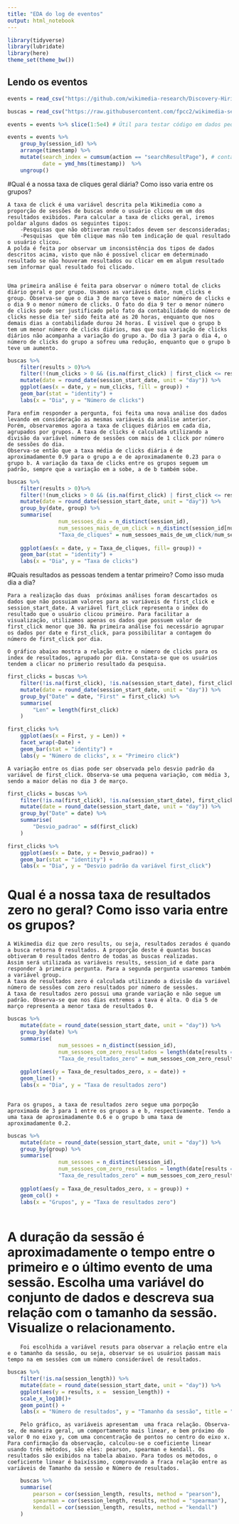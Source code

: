 ---
title: "EDA do log de eventos"
output: html_notebook
---

```{r}
library(tidyverse)
library(lubridate)
library(here)
theme_set(theme_bw())
```

## Lendo os eventos

```{r ETL}
events = read_csv("https://github.com/wikimedia-research/Discovery-Hiring-Analyst-2016/raw/master/events_log.csv.gz")

buscas = read_csv("https://raw.githubusercontent.com/fpcc2/wikimedia-sessions/master/data/search_data.csv")

events = events %>% slice(1:5e4) # Útil para testar código em dados pequenos. Comente na hora de processá-los para valer.

events = events %>% 
    group_by(session_id) %>% 
    arrange(timestamp) %>% 
    mutate(search_index = cumsum(action == "searchResultPage"), # contador de buscas na sessão.
           date = ymd_hms(timestamp))  %>% 
    ungroup()
```

#Qual é a nossa taxa de cliques geral diária? Como isso varia entre os grupos?

    A taxa de click é uma variável descrita pela Wikimedia como a proporção de sessões de buscas onde o usuário clicou em um dos resultados exibidos. Para calcular a taxa de clicks geral, iremos poldar alguns dados os seguintes tipos:
        -Pesquisas que não obtiveram resultados devem ser desconsideradas;
        -Pesquisas  que têm clique mas não tem indicação de qual resultado o usuário clicou.
    A polda é feita por observar um inconsistência dos tipos de dados descritos acima, visto que não é possível clicar em determinado resultado se não houveram resultados ou clicar em em algum resultado sem informar qual resultado foi clicado.


    Uma primeira análise é feita para observar o número total de clicks diário geral e por grupo. Usamos as variáveis date, num_clicks e group. Observa-se que o dia 3 de março teve o maior número de clicks e o dia 9 o menor número de clicks. O fato do dia 9 ter o menor número de clicks pode ser justificado pelo fato da contabilidade do número de clicks nesse dia ter sido feita até as 20 horas, enquanto que nos demais dias a contabilidade durou 24 horas. É visível que o grupo b tem um menor número de clicks diários, mas que sua variação de clicks diários não acompanha a variação do grupo a. Do dia 3 para o dia 4, o número de clicks do grupo a sofreu uma redução, enquanto que o grupo b teve um aumento.
    
    
    
    
```{r}
buscas %>% 
    filter(results > 0)%>%
    filter(!(num_clicks > 0 && (is.na(first_click) | first_click <= results)))%>%
    mutate(date = round_date(session_start_date, unit = "day")) %>% 
    ggplot(aes(x = date, y = num_clicks, fill = group)) + 
    geom_bar(stat = "identity") +
    labs(x = "Dia", y = "Número de clicks")

```



    Para enfim responder a pergunta, foi feita uma nova análise dos dados levando em consideração as mesmas variáveis da análise anterior. Porém, observaremos agora a taxa de cliques diários em cada dia, agrupados por grupos. A taxa de clicks é calculada utilizando a divisão da variável número de sessões com mais de 1 click por número de sessões do dia.
    Observa-se então que a taxa média de clicks diária é de aproximadamente 0.9 para o grupo a e de aproximadamente 0.23 para o grupo b. A variação da taxa de clicks entre os grupos seguem um padrão, sempre que a variação em a sobe, a de b também sobe.
    
```{r}

buscas %>%
    filter(results > 0)%>%
    filter(!(num_clicks > 0 && (is.na(first_click) | first_click <= results)))%>%
    mutate(date = round_date(session_start_date, unit = "day")) %>% 
    group_by(date, group) %>%
    summarise(
                num_sessoes_dia = n_distinct(session_id), 
                num_sessoes_mais_de_um_click = n_distinct(session_id[num_clicks > 0]),
                "Taxa_de_cliques" = num_sessoes_mais_de_um_click/num_sessoes_dia) %>%
    
    ggplot(aes(x = date, y = Taxa_de_cliques, fill= group)) +
    geom_bar(stat = "identity") +
    labs(x = "Dia", y = "Taxa de clicks")

```


#Quais resultados as pessoas tendem a tentar primeiro? Como isso muda dia a dia?

    Para a realização das duas  próximas análises foram descartados os dados que não possuiam valores para as variáveis de first_click e session_start_date. A variável firt_click representa o index do resultado que o usuário clicou primeiro. Para facilitar a visualização, utilizamos apenas os dados que possuem valor de first_click menor que 30. Na primeira análise foi necessário agrupar os dados por date e first_click, para possibilitar a contagem do número de first_click por dia. 
    
    O gráfico abaixo mostra a relação entre o número de clicks para os index de resultados, agrupado por dia. Constata-se que os usuários tendem a clicar no primerio resultado da pesquisa. 
    
```{r}

first_clicks = buscas %>%
    filter(!is.na(first_click), !is.na(session_start_date), first_click < 30)%>%
	mutate(date = round_date(session_start_date, unit = "day")) %>%
	group_by("Date" = date, "First" = first_click) %>%
	summarise(
    	"Len" = length(first_click)
	)

first_clicks %>%
	ggplot(aes(x = First, y = Len)) +
    facet_wrap(~Date) + 
	geom_bar(stat = "identity") +
    labs(y = "Número de clicks", x = "Primeiro click")

```


    A variação entre os dias pode ser observada pelo desvio padrão da variável de first_click. Observa-se uma pequena variação, com média 3, sendo a maior delas no dia 3 de março.
    
    
    
```{r}

first_clicks = buscas %>%
    filter(!is.na(first_click), !is.na(session_start_date), first_click < 30)%>%
	mutate(date = round_date(session_start_date, unit = "day")) %>%
	group_by("Date" = date) %>%
	summarise(
    	"Desvio_padrao" = sd(first_click)
	)

first_clicks %>%
	ggplot(aes(x = Date, y = Desvio_padrao)) +
	geom_bar(stat = "identity") +
    labs(x = "Dia", y = "Desvio padrão da variável first_click")

```


# Qual é a nossa taxa de resultados zero no geral? Como isso varia entre os grupos?

    A Wikimedia diz que zero results, ou seja, resultados zerados é quando a busca retorna 0 resultados. A proporção deste é quantas buscas obtiveram 0 resultados dentro de todas as buscas realizadas.
    Assim será utilizada as variáveis results, session_id e date para responder à primeira pergunta. Para a segunda pergunta usaremos também a variável group.
    A taxa de resultados zero é calculada utilizando a divisão da variável número de sessões com zero resultados por número de sessões.
    A taxa de resultados zero possui uma grande variação e não segue um padrão. Observa-se que nos dias extremos a tava é alta. O dia 5 de março representa a menor taxa de resultados 0. 

```{r}
buscas %>%
    mutate(date = round_date(session_start_date, unit = "day")) %>% 
    group_by(date) %>%
    summarise(
                num_sessoes = n_distinct(session_id), 
                num_sessoes_com_zero_resultados = length(date[results == 0]),
                "Taxa_de_resultados_zero" = num_sessoes_com_zero_resultados/num_sessoes) %>%
    
    ggplot(aes(y = Taxa_de_resultados_zero, x = date)) +
    geom_line() +
    labs(x = "Dia", y = "Taxa de resultados zero")
    

```


    Para os grupos, a taxa de resultados zero segue uma porpoção aproximada de 3 para 1 entre os grupos a e b, respectivamente. Tendo a uma taxa de aproximadamente 0.6 e o grupo b uma taxa de aproximadamente 0.2.
    
```{r}
buscas %>%
    mutate(date = round_date(session_start_date, unit = "day")) %>% 
    group_by(group) %>%
    summarise(
                num_sessoes = n_distinct(session_id), 
                num_sessoes_com_zero_resultados = length(date[results == 0]),
                "Taxa_de_resultados_zero" = num_sessoes_com_zero_resultados/num_sessoes) %>%
    
    ggplot(aes(y = Taxa_de_resultados_zero, x = group)) +
    geom_col() + 
    labs(x = "Grupos", y = "Taxa de resultados zero")
    

```


# A duração da sessão é aproximadamente o tempo entre o primeiro e o último evento de uma sessão. Escolha uma variável do conjunto de dados e descreva sua relação com o tamanho da sessão. Visualize o relacionamento.

        Foi escolhida a variável resuts para observar a relação entre ela e o tamanho da sessão, ou seja, observar se os usuários passam mais tempo na em sessões com um número considerável de resultados.


```{r}
buscas %>% 
    filter(!is.na(session_length)) %>% 
    mutate(date = round_date(session_start_date, unit = "day")) %>%
    ggplot(aes(y = results, x =  session_length)) +  
    scale_x_log10()+
    geom_point() +
    labs(x = "Número de resultados", y = "Tamanho da sessão", title = "Relação entre o Tamanho da sessão e Número de resultados")

```
        
        Pelo gráfico, as variáveis apresentam  uma fraca relação. Observa-se, de maneira geral, um comportamento mais linear, e bem próximo do valor 0 no eixo y, com uma concentração de pontos no centro do eixo x. Para confirmação da observação, calculou-se o coeficiente linear usando três métodos, são eles: pearson, spearman e kendall. Os resultados são exibidos na tabela abaixo. Para todos os métodos, o coeficiente linear é baixíssimo, comprovando a fraca relação entre as variáveis de Tamanho da sessão e Número de resultados. 

```{r}
    buscas %>%
    summarise(
        pearson = cor(session_length, results, method = "pearson"), 
        spearman = cor(session_length, results, method = "spearman"), 
        kendall = cor(session_length, results, method = "kendall")
    ) 
```
